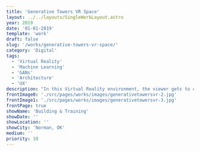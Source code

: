 ```yaml
---
title: 'Generative Towers VR Space'
layout: ../../layouts/SingleWorkLayout.astro
year: 2019
date: '01-01-2019'
template: 'work'
draft: false
slug: '/works/generative-towers-vr-space/'
category: 'Digital'
tags:
  - 'Virtual Reality'
  - 'Machine Learning'
  - 'GANs'
  - 'Architecture'
  - 'UX'
description: "In this Virtual Reality environment, the viewer gets to collaborate with a machile learning model to generate new images of towers. The piece is a tool without a clear purpose, lying somewhere between a creative tool for an artist, a sketching tool for an architect and an exploratory tool for educators. To exaggerate the virtual creation space, the user can publish their creations to the project's Instagram account alongside a photo of themself in the VR space."
frontImage0: './src/pages/works/images/generativetowersvr-2.jpg'
frontImage1: './src/pages/works/images/generativetowersvr-3.jpg'
frontPage: true
showName: 'Building & Training'
showDate: ''
showLocation: ''
showCity: 'Norman, OK'
medium: ''
priority: 10
---
```




<WorkGallery>
  <WorkImage
    src={img1}
    alt="Installed with projection accompanying interior VR space for viewer to results of collaborative work."
  />
  <WorkImage
    src={img2}
    alt='Another view, as installed in "Building & Training"'
  />
  <WorkImage src={img3} alt="View inside the VR environment." />
  <WorkImage src={img4} alt="View inside the VR environment." />
</WorkGallery>
